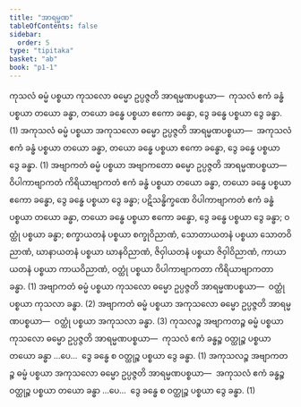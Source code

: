 ```yaml
---
title: "အာရမ္မဏ"
tableOfContents: false
sidebar:
  order: 5
type: "tipitaka"
basket: "ab"
book: "p1-1"
---
```



<DynamicBreadcrumb />

<Division number="113" book="p1-1" e="ch" v="36" p="41">

<Paragraph number="430" book="p1-1">
ကုသလံ ဓမ္မံ ပစ္စယာ ကုသလော ဓမ္မော ဥပ္ပဇ္ဇတိ အာရမ္မဏပစ္စယာ—  ကုသလံ ဧကံ ခန္ဓံ ပစ္စယာ တယော ခန္ဓာ, တယော ခန္ဓေ ပစ္စယာ ဧကော ခန္ဓော, ဒွေ ခန္ဓေ ပစ္စယာ ဒွေ ခန္ဓာ. (1)
</Paragraph>

</Division>
<Division number="114" book="p1-1" e="ch" v="36" p="41">

<Paragraph number="431" book="p1-1">
အကုသလံ ဓမ္မံ ပစ္စယာ အကုသလော ဓမ္မော ဥပ္ပဇ္ဇတိ အာရမ္မဏပစ္စယာ—  အကုသလံ ဧကံ ခန္ဓံ ပစ္စယာ တယော ခန္ဓာ, တယော ခန္ဓေ ပစ္စယာ ဧကော ခန္ဓော, ဒွေ ခန္ဓေ ပစ္စယာ ဒွေ ခန္ဓာ. (1)
</Paragraph>

</Division>
<Division number="115" book="p1-1" e="ch" v="36" p="41">

<Paragraph number="432" book="p1-1">
အဗျာကတံ ဓမ္မံ ပစ္စယာ အဗျာကတော ဓမ္မော ဥပ္ပဇ္ဇတိ အာရမ္မဏပစ္စယာ—  ဝိပါကာဗျာကတံ ကိရိယာဗျာကတံ ဧကံ ခန္ဓံ ပစ္စယာ တယော ခန္ဓာ, တယော ခန္ဓေ ပစ္စယာ ဧကော ခန္ဓော, ဒွေ ခန္ဓေ ပစ္စယာ ဒွေ ခန္ဓာ; ပဋိသန္ဓိက္ခဏေ ဝိပါကာဗျာကတံ ဧကံ ခန္ဓံ ပစ္စယာ တယော ခန္ဓာ, တယော ခန္ဓေ ပစ္စယာ ဧကော ခန္ဓော, ဒွေ ခန္ဓေ ပစ္စယာ ဒွေ ခန္ဓာ; ဝတ္ထုံ ပစ္စယာ ခန္ဓာ; စက္ခာယတနံ ပစ္စယာ စက္ခုဝိညာဏံ, သောတာယတနံ ပစ္စယာ သောတဝိညာဏံ, ဃာနာယတနံ ပစ္စယာ ဃာနဝိညာဏံ, ဇိဝှါယတနံ ပစ္စယာ ဇိဝှါဝိညာဏံ, ကာယာယတနံ ပစ္စယာ ကာယဝိညာဏံ, ဝတ္ထုံ ပစ္စယာ ဝိပါကာဗျာကတာ ကိရိယာဗျာကတာ ခန္ဓာ. (1)
</Paragraph>

<Paragraph number="433" book="p1-1">
အဗျာကတံ ဓမ္မံ ပစ္စယာ ကုသလော ဓမ္မော ဥပ္ပဇ္ဇတိ အာရမ္မဏပစ္စယာ—  ဝတ္ထုံ ပစ္စယာ ကုသလာ ခန္ဓာ. (2)
</Paragraph>

<Paragraph number="434" book="p1-1">
အဗျာကတံ ဓမ္မံ ပစ္စယာ အကုသလော ဓမ္မော ဥပ္ပဇ္ဇတိ အာရမ္မဏပစ္စယာ—  ဝတ္ထုံ ပစ္စယာ အကုသလာ ခန္ဓာ. (3)
</Paragraph>

</Division>
<Division number="116" book="p1-1" e="ch" v="36" p="41">

<Paragraph number="435" book="p1-1">
ကုသလဉ္စ အဗျာကတဉ္စ ဓမ္မံ ပစ္စယာ ကုသလော ဓမ္မော ဥပ္ပဇ္ဇတိ အာရမ္မဏပစ္စယာ—  ကုသလံ ဧကံ ခန္ဓဉ္စ ဝတ္ထုဉ္စ ပစ္စယာ တယော ခန္ဓာ …ပေ…  ဒွေ ခန္ဓေ စ ဝတ္ထုဉ္စ ပစ္စယာ ဒွေ ခန္ဓာ. (1)
</Paragraph>

</Division>
<Division number="117" book="p1-1" e="ch" v="36" p="42">

<Paragraph number="436" book="p1-1">
အကုသလဉ္စ အဗျာကတဉ္စ ဓမ္မံ ပစ္စယာ အကုသလော ဓမ္မော ဥပ္ပဇ္ဇတိ အာရမ္မဏပစ္စယာ—  အကုသလံ ဧကံ ခန္ဓဉ္စ ဝတ္ထုဉ္စ ပစ္စယာ တယော ခန္ဓာ …ပေ…  ဒွေ ခန္ဓေ စ ဝတ္ထုဉ္စ ပစ္စယာ ဒွေ ခန္ဓာ. (1)
</Paragraph>
</Division>
